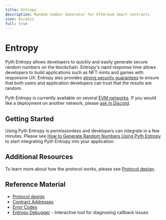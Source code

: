 ```yaml
---
title: Entropy
description: Random number Generator for Ethereum smart contracts
icon: DiceSix
full: true
---
```


# Entropy

Pyth Entropy allows developers to quickly and easily generate secure random numbers on the blockchain.
Entropy's rapid response time allows developers to build applications such as NFT mints and games with responsive UX.
Entropy also provides [strong security guarantees](protocol-design) to ensure that both users and application developers can trust that the results are random.

Pyth Entropy is currently available on several [EVM networks](contract-addresses).
If you would like a deployment on another network, please [ask in Discord](https://discord.gg/invite/PythNetwork).

## Getting Started

Using Pyth Entropy is permissionless and developers can integrate in a few minutes.
Please see [How to Generate Random Numbers Using Pyth Entropy](generate-random-numbers) to start integrating Pyth Entropy into your application.

## Additional Resources

To learn more about how the protocol works, please see [Protocol design](protocol-design).

## Reference Material

- [Protocol design](protocol-design)
- [Contract Addresses](contract-addresses)
- [Error Codes](error-codes)
- [Entropy Debugger](https://entropy-debugger.pyth.network/) - Interactive tool for diagnosing callback issues
